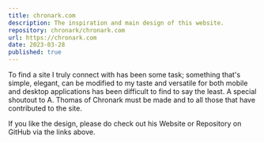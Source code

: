 ```yaml
---
title: chronark.com
description: The inspiration and main design of this website.
repository: chronark/chronark.com
url: https://chronark.com
date: 2023-03-28
published: true
---
```



To find a site I truly connect with has been some task; something that's simple, elegant, can be modified to my taste and versatile for both mobile and desktop applications has been difficult to find to say the least.
A special shoutout to A. Thomas of Chronark must be made and to all those that have contributed to the site.

If you like the design, please do check out his Website or Repository on GitHub via the links above.
